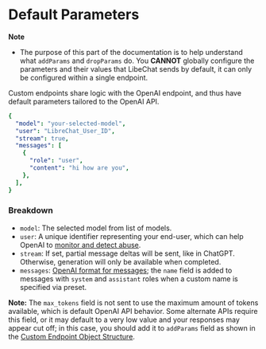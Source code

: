 # Default Parameters
**Note** 
- The purpose of this part of the documentation is to help understand what `addParams` and `dropParams` do. You **CANNOT** globally configure the parameters and their values that LibeChat sends by default, it can only be configured within a single endpoint.

Custom endpoints share logic with the OpenAI endpoint, and thus have default parameters tailored to the OpenAI API.

```yaml filename="Default Parameters"
{
  "model": "your-selected-model",
  "user": "LibreChat_User_ID",
  "stream": true,
  "messages": [
    {
      "role": "user",
      "content": "hi how are you",
    },
  ],
}
```

### Breakdown
- `model`: The selected model from list of models.
- `user`: A unique identifier representing your end-user, which can help OpenAI to [monitor and detect abuse](https://platform.openai.com/docs/api-reference/chat/create#chat-create-user).
- `stream`: If set, partial message deltas will be sent, like in ChatGPT. Otherwise, generation will only be available when completed.
- `messages`: [OpenAI format for messages](https://platform.openai.com/docs/api-reference/chat/create#chat-create-messages); the `name` field is added to messages with `system` and `assistant` roles when a custom name is specified via preset.

**Note:** The `max_tokens` field is not sent to use the maximum amount of tokens available, which is default OpenAI API behavior. Some alternate APIs require this field, or it may default to a very low value and your responses may appear cut off; in this case, you should add it to `addParams` field as shown in the [Custom Endpoint Object Structure](/docs/configuration/librechat_yaml/object_structure/custom_endpoint).
